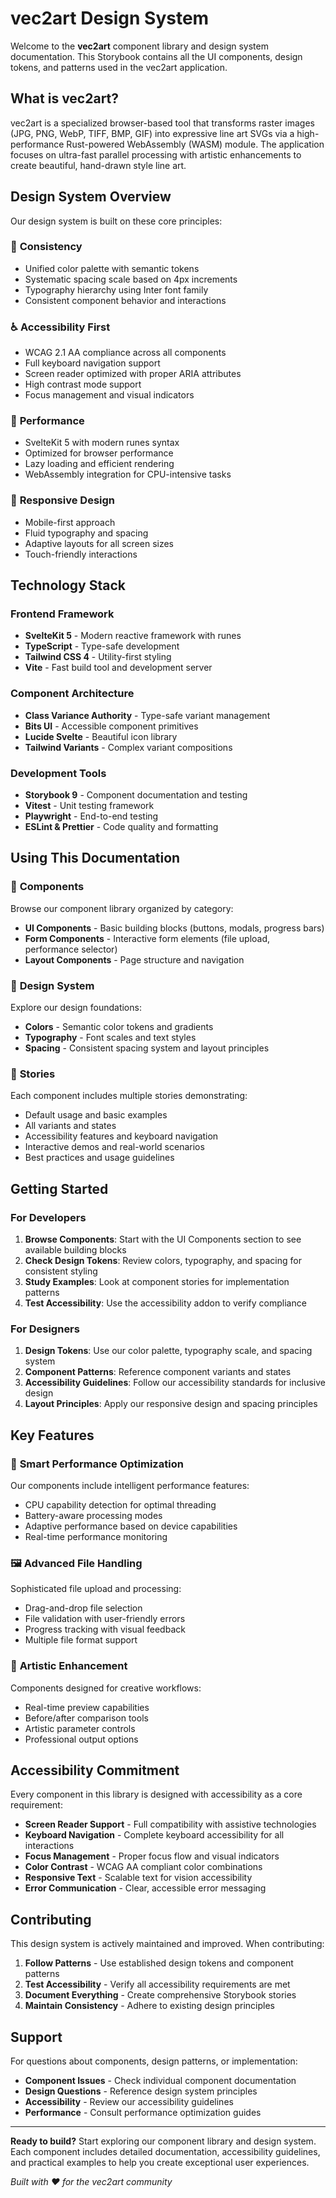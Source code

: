 
<Meta title="Introduction/Welcome" />

# vec2art Design System

Welcome to the **vec2art** component library and design system documentation. This Storybook contains all the UI components, design tokens, and patterns used in the vec2art application.

## What is vec2art?

vec2art is a specialized browser-based tool that transforms raster images (JPG, PNG, WebP, TIFF, BMP, GIF) into expressive line art SVGs via a high-performance Rust-powered WebAssembly (WASM) module. The application focuses on ultra-fast parallel processing with artistic enhancements to create beautiful, hand-drawn style line art.

## Design System Overview

Our design system is built on these core principles:

### 🎨 **Consistency**

- Unified color palette with semantic tokens
- Systematic spacing scale based on 4px increments
- Typography hierarchy using Inter font family
- Consistent component behavior and interactions

### ♿ **Accessibility First**

- WCAG 2.1 AA compliance across all components
- Full keyboard navigation support
- Screen reader optimized with proper ARIA attributes
- High contrast mode support
- Focus management and visual indicators

### 🚀 **Performance**

- SvelteKit 5 with modern runes syntax
- Optimized for browser performance
- Lazy loading and efficient rendering
- WebAssembly integration for CPU-intensive tasks

### 📱 **Responsive Design**

- Mobile-first approach
- Fluid typography and spacing
- Adaptive layouts for all screen sizes
- Touch-friendly interactions

## Technology Stack

### Frontend Framework

- **SvelteKit 5** - Modern reactive framework with runes
- **TypeScript** - Type-safe development
- **Tailwind CSS 4** - Utility-first styling
- **Vite** - Fast build tool and development server

### Component Architecture

- **Class Variance Authority** - Type-safe variant management
- **Bits UI** - Accessible component primitives
- **Lucide Svelte** - Beautiful icon library
- **Tailwind Variants** - Complex variant compositions

### Development Tools

- **Storybook 9** - Component documentation and testing
- **Vitest** - Unit testing framework
- **Playwright** - End-to-end testing
- **ESLint & Prettier** - Code quality and formatting

## Using This Documentation

### 🧩 **Components**

Browse our component library organized by category:

- **UI Components** - Basic building blocks (buttons, modals, progress bars)
- **Form Components** - Interactive form elements (file upload, performance selector)
- **Layout Components** - Page structure and navigation

### 🎨 **Design System**

Explore our design foundations:

- **Colors** - Semantic color tokens and gradients
- **Typography** - Font scales and text styles
- **Spacing** - Consistent spacing system and layout principles

### 📖 **Stories**

Each component includes multiple stories demonstrating:

- Default usage and basic examples
- All variants and states
- Accessibility features and keyboard navigation
- Interactive demos and real-world scenarios
- Best practices and usage guidelines

## Getting Started

### For Developers

1. **Browse Components**: Start with the UI Components section to see available building blocks
2. **Check Design Tokens**: Review colors, typography, and spacing for consistent styling
3. **Study Examples**: Look at component stories for implementation patterns
4. **Test Accessibility**: Use the accessibility addon to verify compliance

### For Designers

1. **Design Tokens**: Use our color palette, typography scale, and spacing system
2. **Component Patterns**: Reference component variants and states
3. **Accessibility Guidelines**: Follow our accessibility standards for inclusive design
4. **Layout Principles**: Apply our responsive design and spacing principles

## Key Features

### 🎯 **Smart Performance Optimization**

Our components include intelligent performance features:

- CPU capability detection for optimal threading
- Battery-aware processing modes
- Adaptive performance based on device capabilities
- Real-time performance monitoring

### 🖼️ **Advanced File Handling**

Sophisticated file upload and processing:

- Drag-and-drop file selection
- File validation with user-friendly errors
- Progress tracking with visual feedback
- Multiple file format support

### 🎨 **Artistic Enhancement**

Components designed for creative workflows:

- Real-time preview capabilities
- Before/after comparison tools
- Artistic parameter controls
- Professional output options

## Accessibility Commitment

Every component in this library is designed with accessibility as a core requirement:

- **Screen Reader Support** - Full compatibility with assistive technologies
- **Keyboard Navigation** - Complete keyboard accessibility for all interactions
- **Focus Management** - Proper focus flow and visual indicators
- **Color Contrast** - WCAG AA compliant color combinations
- **Responsive Text** - Scalable text for vision accessibility
- **Error Communication** - Clear, accessible error messaging

## Contributing

This design system is actively maintained and improved. When contributing:

1. **Follow Patterns** - Use established design tokens and component patterns
2. **Test Accessibility** - Verify all accessibility requirements are met
3. **Document Everything** - Create comprehensive Storybook stories
4. **Maintain Consistency** - Adhere to existing design principles

## Support

For questions about components, design patterns, or implementation:

- **Component Issues** - Check individual component documentation
- **Design Questions** - Reference design system principles
- **Accessibility** - Review our accessibility guidelines
- **Performance** - Consult performance optimization guides

---

**Ready to build?** Start exploring our component library and design system. Each component includes detailed documentation, accessibility guidelines, and practical examples to help you create exceptional user experiences.

_Built with ❤️ for the vec2art community_
